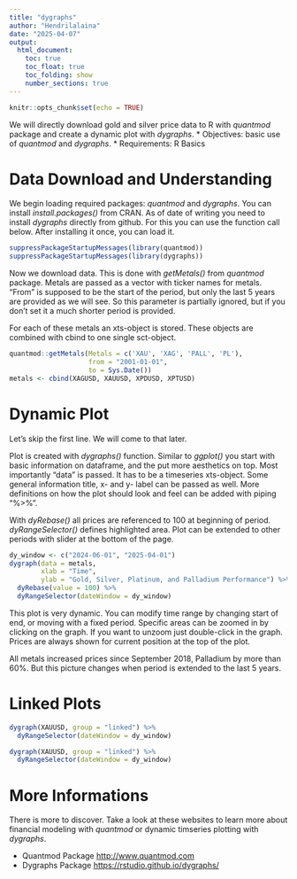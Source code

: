 ```yaml
---
title: "dygraphs"
author: "Hendrilalaina"
date: "2025-04-07"
output: 
  html_document:
    toc: true
    toc_float: true
    toc_folding: show
    number_sections: true
---
```


```r
knitr::opts_chunk$set(echo = TRUE)
```

We will directly download gold and silver price data to R with _quantmod_ package and create a dynamic plot with _dygraphs_.
* Objectives: basic use of _quantmod_ and _dygraphs_.
* Requirements: R Basics

# Data Download and Understanding

We begin loading required packages: _quantmod_ and _dygraphs_. You can install _install.packages()_ from CRAN. As of date of writing you need to install _dygraphs_ directly from github. For this you can use the function call below. After installing it once, you can load it.

```r
suppressPackageStartupMessages(library(quantmod))
suppressPackageStartupMessages(library(dygraphs))
```

Now we download data. This is done with _getMetals()_ from _quantmod_ package. Metals are passed as a vector with ticker names for metals. "From" is supposed to be the start of the period, but only the last 5 years are provided as we will see. So this parameter is partially ignored, but if you don't set it a much shorter period is provided.

For each of these metals an xts-object is stored. These objects are combined with cbind to one single sct-object.

```r
quantmod::getMetals(Metals = c('XAU', 'XAG', 'PALL', 'PL'),
                    from = "2001-01-01",
                    to = Sys.Date())
metals <- cbind(XAGUSD, XAUUSD, XPDUSD, XPTUSD)
```

# Dynamic Plot

Let's skip the first line. We will come to that later.

Plot is created with _dygraphs()_ function. Similar to _ggplot()_ you start with basic information on dataframe, and the put more aesthetics on top. Most importantly "data" is passed. It has to be a timeseries xts-object. Some general information title, x- and y- label can be passed as well. More definitions on how the plot should look and feel can be added with piping "%>%".

With _dyRebase()_ all prices are referenced to 100 at beginning of period.
_dyRangeSelector()_ defines highlighted area. Plot can be extended to other periods with slider at the bottom of the page.

```r
dy_window <- c("2024-06-01", "2025-04-01")
dygraph(data = metals,
        xlab = "Time",
        ylab = "Gold, Silver, Platinum, and Palladium Performance") %>%
  dyRebase(value = 100) %>%
  dyRangeSelector(dateWindow = dy_window)

```

This plot is very dynamic. You can modify time range by changing start of end, or moving with a fixed period. Specific areas can be zoomed in by clicking on the graph. If you want to unzoom just double-click in the graph. Prices are always shown for current position at the top of the plot.

All metals increased prices since September 2018, Palladium by more than 60%. But this picture changes when period is extended to the last 5 years.

# Linked Plots

```r
dygraph(XAUUSD, group = "linked") %>%
  dyRangeSelector(dateWindow = dy_window)

dygraph(XAUUSD, group = "linked") %>%
  dyRangeSelector(dateWindow = dy_window)
```

# More Informations

There is more to discover. Take a look at these websites to learn more about financial modeling with _quantmod_ or dynamic timseries plotting with _dygraphs_.

* Quantmod Package <http://www.quantmod.com>
* Dygraphs Package <https://rstudio.github.io/dygraphs/>
